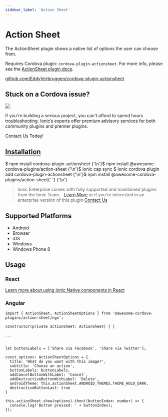 ```yaml
---
sidebar_label: 'Action Sheet'
---
```



# Action Sheet

The ActionSheet plugin shows a native list of options the user can choose from.

Requires Cordova plugin: `cordova-plugin-actionsheet`. For more info, please see the [ActionSheet plugin docs](https://github.com/EddyVerbruggen/cordova-plugin-actionsheet).

<p>
  <a href="https://github.com/EddyVerbruggen/cordova-plugin-actionsheet" target="_blank" rel="noopener" className="git-link">github.com/EddyVerbruggen/cordova-plugin-actionsheet</a>
</p>

<h2>Stuck on a Cordova issue?</h2>
<DocsCard
  className="cordova-ee-card"
  header="Don't waste precious time on plugin issues."
  href="https://ionicframework.com/sales?product_of_interest=Ionic%20Native"
>
  <div>
    <img src="/docs/icons/native-cordova-bot.png" className="cordova-ee-img" />
    <p>If you're building a serious project, you can't afford to spend hours troubleshooting. Ionic’s experts offer premium advisory services for both community plugins and premier plugins.</p>
    <DocsButton className="native-ee-detail">Contact Us Today!</DocsButton>
  </div>
</DocsCard>

<h2 id="installation">
  <a href="#installation">Installation</a>
</h2>
<Tabs
  groupId="runtime"
  defaultValue="Capacitor"
  values={[
    { value: 'Capacitor', label: 'Capacitor' },
    { value: 'Cordova', label: 'Cordova' },
    { value: 'Enterprise', label: 'Enterprise' },
  ]}
>
  <TabItem value="Capacitor">
    <CodeBlock className="language-shell">
      $ npm install cordova-plugin-actionsheet {'\n'}$ npm install @awesome-cordova-plugins/action-sheet {'\n'}$ ionic
      cap sync
    </CodeBlock>
  </TabItem>
  <TabItem value="Cordova">
    <CodeBlock className="language-shell">
      $ ionic cordova plugin add cordova-plugin-actionsheet {'\n'}$ npm install @awesome-cordova-plugins/action-sheet{' '}
      {'\n'}
    </CodeBlock>
  </TabItem>
  <TabItem value="Enterprise">
    <blockquote>
      Ionic Enterprise comes with fully supported and maintained plugins from the Ionic Team. &nbsp;
      <a className="btn" href="https://ionic.io/docs/premier-plugins">Learn More</a> or if you're interested in an enterprise version of this plugin <a className="btn" href="https://ionicframework.com/sales?product_of_interest=Ionic%20Enterprise%20Engine">Contact Us</a>
    </blockquote>
  </TabItem>
</Tabs>

## Supported Platforms

- Android
- Browser
- iOS
- Windows
- Windows Phone 8

## Usage

### React

[Learn more about using Ionic Native components in React](../native-community.mdx#react)

### Angular

```tsx
import { ActionSheet, ActionSheetOptions } from '@awesome-cordova-plugins/action-sheet/ngx';

constructor(private actionSheet: ActionSheet) { }

...


let buttonLabels = ['Share via Facebook', 'Share via Twitter'];

const options: ActionSheetOptions = {
  title: 'What do you want with this image?',
  subtitle: 'Choose an action',
  buttonLabels: buttonLabels,
  addCancelButtonWithLabel: 'Cancel',
  addDestructiveButtonWithLabel: 'Delete',
  androidTheme: this.actionSheet.ANDROID_THEMES.THEME_HOLO_DARK,
  destructiveButtonLast: true
}

this.actionSheet.show(options).then((buttonIndex: number) => {
  console.log('Button pressed: ' + buttonIndex);
});
```
